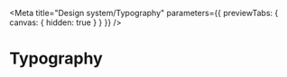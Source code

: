 
<Meta
  title="Design system/Typography"
  parameters={{ previewTabs: { canvas: { hidden: true } } }}
/>

# Typography

<DecoratorThemeProvider>
  <Typography />
</DecoratorThemeProvider>
